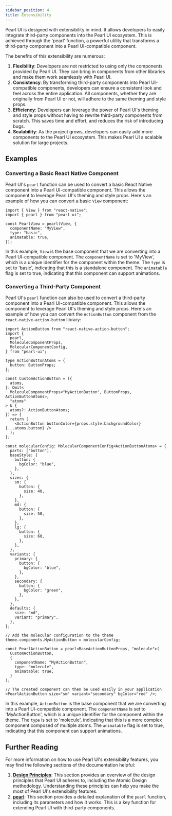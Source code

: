 ```yaml
---
sidebar_position: 4
title: Extensibility
---
```


Pearl UI is designed with extensibility in mind. It allows developers to easily integrate third-party components into the Pearl UI ecosystem. This is achieved through the 'pearl' function, a powerful utility that transforms a third-party component into a Pearl UI-compatible component.

The benefits of this extensibility are numerous:

1. **Flexibility**: Developers are not restricted to using only the components provided by Pearl UI. They can bring in components from other libraries and make them work seamlessly with Pearl UI.
2. **Consistency**: By transforming third-party components into Pearl UI-compatible components, developers can ensure a consistent look and feel across the entire application. All components, whether they are originally from Pearl UI or not, will adhere to the same theming and style props.
3. **Efficiency**: Developers can leverage the power of Pearl UI's theming and style props without having to rewrite third-party components from scratch. This saves time and effort, and reduces the risk of introducing bugs.
4. **Scalability**: As the project grows, developers can easily add more components to the Pearl UI ecosystem. This makes Pearl UI a scalable solution for large projects.

## Examples

### Converting a Basic React Native Component

Pearl UI's `pearl` function can be used to convert a basic React Native component into a Pearl UI-compatible component. This allows the component to leverage Pearl UI's theming and style props. Here's an example of how you can convert a basic `View` component:

```tsx
import { View } from "react-native";
import { pearl } from "pearl-ui";

const PearlView = pearl(View, {
  componentName: "MyView",
  type: "basic",
  animatable: true,
});
```

In this example, `View` is the base component that we are converting into a Pearl UI-compatible component. The `componentName` is set to 'MyView', which is a unique identifier for the component within the theme. The `type` is set to 'basic', indicating that this is a standalone component. The `animatable` flag is set to true, indicating that this component can support animations.

### Converting a Third-Party Component

Pearl UI's `pearl` function can also be used to convert a third-party component into a Pearl UI-compatible component. This allows the component to leverage Pearl UI's theming and style props. Here's an example of how you can convert the `ActionButton` component from the `react-native-action-button` library:

```tsx
import ActionButton from "react-native-action-button";
import {
  pearl,
  MoleculeComponentProps,
  MolecularComponentConfig,
} from "pearl-ui";

type ActionButtonAtoms = {
  button: ButtonProps;
};

const CustomActionButton = ({
  atoms,
}: Omit<
  MoleculeComponentProps<"MyActionButton", ButtonProps, ActionButtonAtoms>,
  "atoms"
> & {
  atoms?: ActionButtonAtoms;
}) => {
  return (
    <ActionButton buttonColor={props.style.backgroundColor} {...atoms.button} />
  );
};

const molecularConfig: MolecularComponentConfig<ActionButtonAtoms> = {
  parts: ["button"],
  baseStyle: {
    button: {
      bgColor: "blue",
    },
  },
  sizes: {
    sm: {
      button: {
        size: 40,
      },
    },
    md: {
      button: {
        size: 50,
      },
    },
    lg: {
      button: {
        size: 60,
      },
    },
  },
  variants: {
    primary: {
      button: {
        bgColor: "blue",
      },
    },
    secondary: {
      button: {
        bgColor: "green",
      },
    },
  },
  defaults: {
    size: "md",
    variant: "primary",
  },
};

// Add the molecular configuration to the theme
theme.components.MyActionButton = molecularConfig;

const PearlActionButton = pearl<BaseActionButtonProps, "molecule">(
  CustomActionButton,
  {
    componentName: "MyActionButton",
    type: "molecule",
    animatable: true,
  }
);

// The created component can then be used easily in your application
<PearlActionButton size="sm" variant="secondary" bgColor="red" />;
```

In this example, `ActionButton` is the base component that we are converting into a Pearl UI-compatible component. The `componentName` is set to 'MyActionButton', which is a unique identifier for the component within the theme. The `type` is set to 'molecule', indicating that this is a more complex component composed of multiple atoms. The `animatable` flag is set to true, indicating that this component can support animations.

## Further Reading

For more information on how to use Pearl UI's extensibility features, you may find the following sections of the documentation helpful:

1. **[Design Principles](./design-principles)**: This section provides an overview of the design principles that Pearl UI adheres to, including the Atomic Design methodology. Understanding these principles can help you make the most of Pearl UI's extensibility features.
2. **[pearl](../hooks/pearl)**: This section provides a detailed explanation of the `pearl` function, including its parameters and how it works. This is a key function for extending Pearl UI with third-party components.
